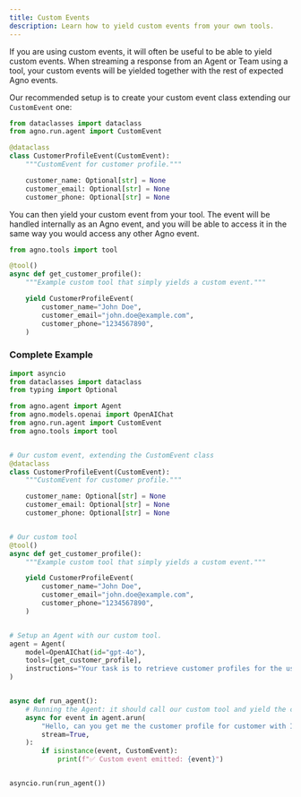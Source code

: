 ```yaml
---
title: Custom Events
description: Learn how to yield custom events from your own tools.
---
```


If you are using custom events, it will often be useful to be able to yield custom events. When streaming a response from an Agent or Team using a tool, your custom events will be yielded together with the rest of expected Agno events.

Our recommended setup is to create your custom event class extending our `CustomEvent` one:


```python
from dataclasses import dataclass
from agno.run.agent import CustomEvent

@dataclass
class CustomerProfileEvent(CustomEvent):
    """CustomEvent for customer profile."""

    customer_name: Optional[str] = None
    customer_email: Optional[str] = None
    customer_phone: Optional[str] = None
```


You can then yield your custom event from your tool. The event will be handled internally as an Agno event, and you will be able to access it in the same way you would access any other Agno event.

```python
from agno.tools import tool

@tool()
async def get_customer_profile():
    """Example custom tool that simply yields a custom event."""

    yield CustomerProfileEvent(
        customer_name="John Doe",
        customer_email="john.doe@example.com",
        customer_phone="1234567890",
    )
```

### Complete Example

```python
import asyncio
from dataclasses import dataclass
from typing import Optional

from agno.agent import Agent
from agno.models.openai import OpenAIChat
from agno.run.agent import CustomEvent
from agno.tools import tool


# Our custom event, extending the CustomEvent class
@dataclass
class CustomerProfileEvent(CustomEvent):
    """CustomEvent for customer profile."""

    customer_name: Optional[str] = None
    customer_email: Optional[str] = None
    customer_phone: Optional[str] = None


# Our custom tool
@tool()
async def get_customer_profile():
    """Example custom tool that simply yields a custom event."""

    yield CustomerProfileEvent(
        customer_name="John Doe",
        customer_email="john.doe@example.com",
        customer_phone="1234567890",
    )


# Setup an Agent with our custom tool.
agent = Agent(
    model=OpenAIChat(id="gpt-4o"),
    tools=[get_customer_profile],
    instructions="Your task is to retrieve customer profiles for the user.",
)


async def run_agent():
    # Running the Agent: it should call our custom tool and yield the custom event
    async for event in agent.arun(
        "Hello, can you get me the customer profile for customer with ID 123?",
        stream=True,
    ):
        if isinstance(event, CustomEvent):
            print(f"✅ Custom event emitted: {event}")


asyncio.run(run_agent())
```